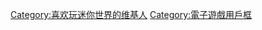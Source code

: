 {{Userbox
  |border-c = #5B422D
  |border-s = 2
  |id-c      = linear-gradient(#72B3DF, #B9E6F9);
  |id-s     = 16
  |id-fc    = black
  |info-c   = #EE0000
  |info-s   = 10
  |info-fc  = white
  |id       = '''迷你世界'''
  |info     = <div class="center" style="width: auto; margin-left: auto; margin-right: auto;">這個用戶喜歡玩'''[[迷你世界|<span style="color:#FFFFFF;">迷你世界</span>]]'''。</div>
}}<includeonly>[[Category:喜欢玩迷你世界的维基人]]</includeonly><noinclude>
[[Category:喜欢玩迷你世界的维基人| ]]
[[Category:電子遊戲用戶框]]
</noinclude>